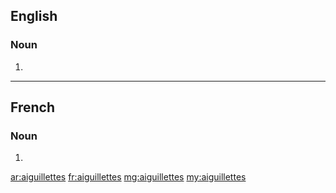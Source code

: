 ==English==

===Noun===
{{head|en|plural}}

# {{plural of|aiguillette|lang=en}}

----

==French==

===Noun===
{{head|fr|plural|g=?}}

# {{plural of|lang=fr|aiguillette}}

[[ar:aiguillettes]]
[[fr:aiguillettes]]
[[mg:aiguillettes]]
[[my:aiguillettes]]